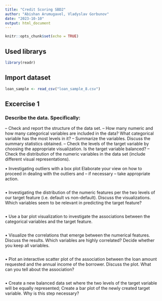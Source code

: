 ```yaml
---
title: "Credit Scoring SBD2"
author: "Abishan Arumugavel, Vladyslav Gorbunov"
date: "2023-10-10"
output: html_document
---
```


```r
knitr::opts_chunk$set(echo = TRUE)
```

## Used librarys
```r
library(readr)
```


## Import dataset
```r
loan_sample <- read_csv("loan_sample_8.csv")
```


## Excercise 1

### Describe the data. Specifically:

– Check and report the structure of the data set.
– How many numeric and how many categorical variables are included in the data? What categorical variable has the most levels in it?
– Summarize the variables. Discuss the summary statistics obtained.
– Check the levels of the target variable by choosing the appropriate visualization. Is the target variable balanced?
– Check the distribution of the numeric variables in the data set (include different visual representations).



• Investigating outliers with a box plot
Elaborate your view on how to proceed in dealing with the outliers and – if necessary – take appropriate action.
```r


```

• Investigating the distribution of the numeric features per the two levels of our target feature
(i.e. default vs non-default). Discuss the visualizations. Which variables seem to be relevant in predicting the target feature?
```r


```

• Use a bar plot visualization to investigate the associations between the categorical variables and the target feature.
```r


```

• Visualize the correlations that emerge between the numerical features. Discuss the results. Which variables are highly correlated? Decide whether you keep all variables.
```r


```

• Plot an interactive scatter plot of the association between the loan amount requested and the annual income of the borrower. Discuss the plot. What can you tell about the association?
```r


```

• Create a new balanced data set where the two levels of the target variable will be equally represented; Create a bar plot of the newly created target variable. Why is this step necessary?
```r


```

